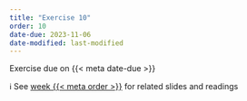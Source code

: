```yaml
---
title: "Exercise 10"
order: 10
date-due: 2023-11-06
date-modified: last-modified
---
```


::: {.callout-important appearance="minimal"}
Exercise due on {{< meta date-due >}}
:::

ℹ️ See [week {{< meta order >}}](https://bldgspatialdata.github.io/website/weeks/week_{{< meta order >}}.html) for related slides and readings
